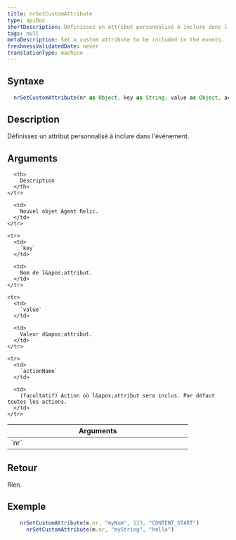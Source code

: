 ```yaml
---
title: nrSetCustomAttribute
type: apiDoc
shortDescription: Définissez un attribut personnalisé à inclure dans l'événement.
tags: null
metaDescription: Set a custom attribute to be included in the events.
freshnessValidatedDate: never
translationType: machine
---
```


## Syntaxe

```js
  nrSetCustomAttribute(nr as Object, key as String, value as Object, actionName = "" as String) as Void
```

## Description

Définissez un attribut personnalisé à inclure dans l&apos;événement.

## Arguments

<table>
  <thead>
    <tr>
      <th width="25%">
        Arguments
      </th>

      <th>
        Description
      </th>
    </tr>
  </thead>

  <tbody>
    <tr>
      <td>
        `nr`
      </td>

      <td>
        Nouvel objet Agent Relic.
      </td>
    </tr>

    <tr>
      <td>
        `key`
      </td>

      <td>
        Nom de l&apos;attribut.
      </td>
    </tr>

    <tr>
      <td>
        `value`
      </td>

      <td>
        Valeur d&apos;attribut.
      </td>
    </tr>

    <tr>
      <td>
        `actionName`
      </td>

      <td>
        (facultatif) Action où l&apos;attribut sera inclus. Par défaut toutes les actions.
      </td>
    </tr>
  </tbody>
</table>

## Retour

Rien.

## Exemple

```js
  	nrSetCustomAttribute(m.nr, "myNum", 123, "CONTENT_START")
	  nrSetCustomAttribute(m.nr, "myString", "hello")
```
